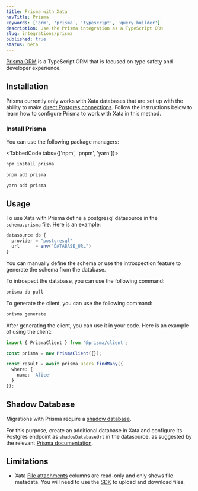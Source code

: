 ```yaml
---
title: Prisma with Xata
navTitle: Prisma
keywords: ['orm', 'prisma', 'typescript', 'query builder']
description: Use the Prisma integration as a TypeScript ORM
slug: integrations/prisma
published: true
status: beta
---
```


[Prisma ORM](https://www.prisma.io/orm) is a TypeScript ORM that is focused on type safety and developer experience.

## Installation

Prisma currently only works with Xata databases that are set up with the ability to make [direct Postgres connections](/docs/postgres). Follow the instructions below to learn how to configure Prisma to work with Xata in this method.

<DocsEnablePostgres />

### Install Prisma

You can use the following package managers:

<TabbedCode tabs={['npm', 'pnpm', 'yarn']}>

```sh
npm install prisma
```

```sh
pnpm add prisma
```

```sh
yarn add prisma
```

</TabbedCode>

## Usage

To use Xata with Prisma define a postgresql datasource in the `schema.prisma` file. Here is an example:

```ts
datasource db {
  provider = "postgresql"
  url      = env("DATABASE_URL")
}
```

You can manually define the schema or use the introspection feature to generate the schema from the database.

To introspect the database, you can use the following command:

```sh
prisma db pull
```

To generate the client, you can use the following command:

```sh
prisma generate
```

After generating the client, you can use it in your code. Here is an example of using the client:

```ts
import { PrismaClient } from '@prisma/client';

const prisma = new PrismaClient({});

const result = await prisma.users.findMany({
  where: {
    name: 'Alice'
  }
});
```

## Shadow Database

Migrations with Prisma require a [shadow database](https://www.prisma.io/docs/orm/prisma-migrate/understanding-prisma-migrate/shadow-database).

For this purpose, create an additional database in Xata and configure its Postgres endpoint as `shadowDatabaseUrl` in the datasource, as suggested by the relevant [Prisma documentation](https://www.prisma.io/docs/orm/prisma-migrate/understanding-prisma-migrate/shadow-database#cloud-hosted-shadow-databases-must-be-created-manually).

## Limitations

- Xata [File attachments](/docs/sdk/file-attachments) columns are read-only and only shows file metadata. You will need to use the [SDK](/docs/sdk/typescript/overview) to upload and download files.
